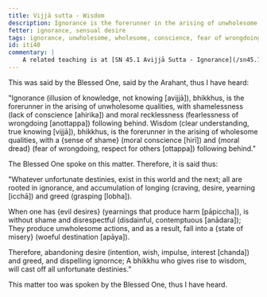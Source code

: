 ```yaml
---
title: Vijjā sutta - Wisdom
description: Ignorance is the forerunner in the arising of unwholesome qualities, and wisdom is the forerunner in the arising of wholesome qualities.
fetter: ignorance, sensual desire
tags: ignorance, unwholesome, wholesome, conscience, fear of wrongdoing, wisdom, sense of shame, respect, craving, greed, grasping, shamelessness, moral recklessness, iti, iti28-49
id: iti40
commentary: |
    A related teaching is at [SN 45.1 Avijjā Sutta - Ignorance](/sn45.1).
---
```


This was said by the Blessed One, said by the Arahant, thus I have heard:

"Ignorance (illusion of knowledge, not knowing [avijjā]), bhikkhus, is the forerunner in the arising of unwholesome qualities, with shamelessness (lack of conscience [ahirika]) and moral recklessness (fearlessness of wrongdoing [anottappa]) following behind. Wisdom (clear understanding, true knowing [vijjā]), bhikkhus, is the forerunner in the arising of wholesome qualities, with a \{sense of shame} (moral conscience [hirī]) and \{moral dread} (fear of wrongdoing, respect for others [ottappa]) following behind."

The Blessed One spoke on this matter. Therefore, it is said thus:

"Whatever unfortunate destinies,
exist in this world and the next;
all are rooted in ignorance,
and accumulation of longing (craving, desire, yearning [icchā]) and greed (grasping [lobha]).

When one has \{evil desires} (yearnings that produce harm [pāpiccha]),
is without shame and disrespectful (disdainful, contemptuous [anādara]);
They produce unwholesome actions,
and as a result, fall into a \{state of misery} (woeful destination [apāya]).

Therefore, abandoning desire (intention, wish, impulse, interest [chanda]) and greed,
and dispelling ignornce;
A bhikkhu who gives rise to wisdom,
will cast off all unfortunate destinies."

This matter too was spoken by the Blessed One, thus I have heard.